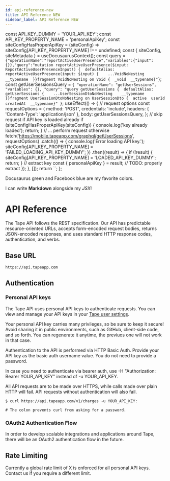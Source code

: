 ```yaml
---
id: api-reference-new
title: API Reference NEW
sidebar_label: API Reference NEW
---
```



  const API_KEY_DUMMY = 'YOUR_API_KEY';
  const API_KEY_PROPERTY_NAME = 'personalApiKey';
  const siteConfigHasProperApiKey = (siteConfig) =>
    siteConfig[API_KEY_PROPERTY_NAME] !== undefined;
  const { siteConfig, siteMetadata } = useDocusaurusContext();
  const query = `{"operationName":"reportActiveUserPresence","variables":{"input":{}},"query":"mutation reportActiveUserPresence($input: ReportActiveUserPresenceInput!) {  defaultAlias: reportActiveUserPresence(input: $input) {    ...VoidNoNesting    __typename  }}fragment VoidNoNesting on Void {  _void  __typename}"}`;
  const getUserSessionsQuery = `{
  "operationName": "getUserSessions",
  "variables": {},
  "query": "query getUserSessions {  defaultAlias: getUserSessions {    ...UserSessionDtoNoNesting    __typename  }}fragment UserSessionDtoNoNesting on UserSessionDto {  active  userId  createdAt  __typename}"
}`;
  useEffect(() => {
    // request options
    const requestOptions = {
      method: 'POST',
      credentials: 'include',
      headers: { 'Content-Type': 'application/json' },
      body: getUserSessionsQuery,
    };
    // skip request if API key is loaded already
    if (siteConfigHasProperApiKey(siteConfig)) {
      console.log('key already loaded');
      return;
    }
    // ... perform request otherwise
    fetch('https://mobile.tapeapp.com/graphql/getUserSessions', requestOptions)
      .catch(() => {
        console.log('Error loading API key.');
        siteConfig[API_KEY_PROPERTY_NAME] = 'FAILED_LOADING_API_KEY_DUMMY';
      })
      .then((result) => {
        if (!result) {
          siteConfig[API_KEY_PROPERTY_NAME] = 'LOADED_API_KEY_DUMMY';
          return;
        }
        // extract key
        const { personalApiKey } = result;
        // TODO: properly extract
      });
  }, []);
  return ``;
};

<MyComponent color="#25c2a0">Docusaurus green</MyComponent> and <MyComponent color="#1877F2">
  Facebook blue
</MyComponent> are my favorite colors.

I can write **Markdown** alongside my _JSX_!

# API Reference

The Tape API follows the REST specification. Our API has predictable resource-oriented URLs, accepts form-encoded request bodies, returns JSON-encoded responses, and uses standard HTTP response codes, authentication, and verbs.

## Base URL

```
https://api.tapeapp.com
```

## Authentication

### Personal API keys

The Tape API uses personal API keys to authenticate requests. You can view and manage your API keys in your [Tape user settings](<https://tapeapp.com/tape/(focus//root-modal:user-settings/profile)>).

Your personal API key carries many privileges, so be sure to keep it secure! Avoid sharing it in public environments, such as GitHub, client-side code, and so forth. You can regenerate it anytime, the previuos one will not work in that case.

Authentication to the API is performed via HTTP Basic Auth. Provide your API key as the basic auth username value. You do not need to provide a password.

In case you need to authenticate via bearer auth, use -H "Authorization: Bearer YOUR_API_KEY" instead of -u YOUR_API_KEY.

All API requests are to be made over HTTPS, while calls made over plain HTTP will fail. API requests without authentication will also fail.

```
$ curl https://api.tapeapp.com/v1/charges -u YOUR_API_KEY:

# The colon prevents curl from asking for a password.
```

### OAuth2 Authentication Flow

In order to develop scalable integrations and applications around Tape, there will be an OAuth2 authentication flow in the future.

## Rate Limiting

Currently a global rate limit of X is enforced for all personal API keys. Contact us if you require a different limit.
